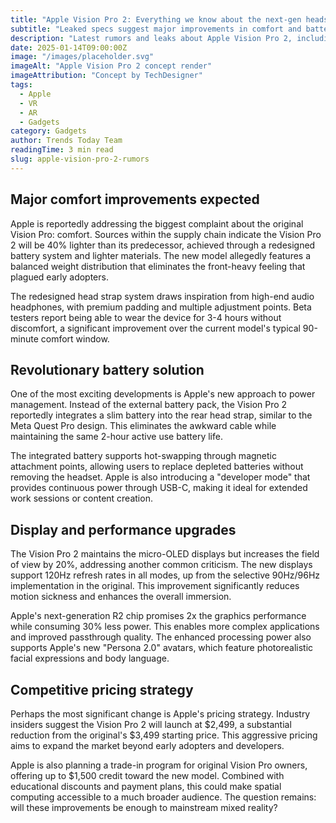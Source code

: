 ```yaml
---
title: "Apple Vision Pro 2: Everything we know about the next-gen headset"
subtitle: "Leaked specs suggest major improvements in comfort and battery life"
description: "Latest rumors and leaks about Apple Vision Pro 2, including expected release date, pricing, new features, and significant improvements over the first generation."
date: 2025-01-14T09:00:00Z
image: "/images/placeholder.svg"
imageAlt: "Apple Vision Pro 2 concept render"
imageAttribution: "Concept by TechDesigner"
tags:
  - Apple
  - VR
  - AR
  - Gadgets
category: Gadgets
author: Trends Today Team
readingTime: 3 min read
slug: apple-vision-pro-2-rumors
---
```


## Major comfort improvements expected

Apple is reportedly addressing the biggest complaint about the original Vision Pro: comfort. Sources within the supply chain indicate the Vision Pro 2 will be 40% lighter than its predecessor, achieved through a redesigned battery system and lighter materials. The new model allegedly features a balanced weight distribution that eliminates the front-heavy feeling that plagued early adopters.

The redesigned head strap system draws inspiration from high-end audio headphones, with premium padding and multiple adjustment points. Beta testers report being able to wear the device for 3-4 hours without discomfort, a significant improvement over the current model's typical 90-minute comfort window.

## Revolutionary battery solution

One of the most exciting developments is Apple's new approach to power management. Instead of the external battery pack, the Vision Pro 2 reportedly integrates a slim battery into the rear head strap, similar to the Meta Quest Pro design. This eliminates the awkward cable while maintaining the same 2-hour active use battery life.

The integrated battery supports hot-swapping through magnetic attachment points, allowing users to replace depleted batteries without removing the headset. Apple is also introducing a "developer mode" that provides continuous power through USB-C, making it ideal for extended work sessions or content creation.

## Display and performance upgrades

The Vision Pro 2 maintains the micro-OLED displays but increases the field of view by 20%, addressing another common criticism. The new displays support 120Hz refresh rates in all modes, up from the selective 90Hz/96Hz implementation in the original. This improvement significantly reduces motion sickness and enhances the overall immersion.

Apple's next-generation R2 chip promises 2x the graphics performance while consuming 30% less power. This enables more complex applications and improved passthrough quality. The enhanced processing power also supports Apple's new "Persona 2.0" avatars, which feature photorealistic facial expressions and body language.

## Competitive pricing strategy

Perhaps the most significant change is Apple's pricing strategy. Industry insiders suggest the Vision Pro 2 will launch at $2,499, a substantial reduction from the original's $3,499 starting price. This aggressive pricing aims to expand the market beyond early adopters and developers.

Apple is also planning a trade-in program for original Vision Pro owners, offering up to $1,500 credit toward the new model. Combined with educational discounts and payment plans, this could make spatial computing accessible to a much broader audience. The question remains: will these improvements be enough to mainstream mixed reality?